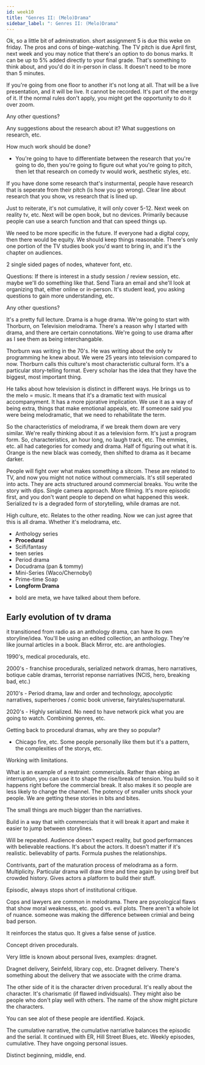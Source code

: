 ```yaml
---
id: week10
title: "Genres II: (Melo)Drama"
sidebar_label: ": Genres II: (Melo)Drama"
---
```


Ok, so a little bit of adminstration. short assignment 5 is due this weke on friday. The pros and cons of binge-watching. The TV pitch is due April first, next week and you may notice that there's an option to do bonus marks. It can be up to 5% added directly to your final grade. That's something to think about, and you'd do it in-person in class. It doesn't need to be more than 5 minutes.

If you're going from one floor to another it's not long at all. That will be a live presentation, and it will be live. It cannot be recorded. It's part of the energy of it. If the normal rules don't apply, you might get the opportunity to do it over zoom.

Any other questions?

Any suggestions about the research about it? What suggestions on research, etc.

How much work should be done?
- You're going to have to differentiate between the research that you're going to do, then you're going to figure out what you're going to pitch, then let that research on comedy tv would work, aesthetic styles, etc. 

If you have done some research that's insturmental, people have research that is seperate from their pitch (is how you go wrong). Clear line about research that you show, vs research that is lined up.

Just to reiterate, it's not cumulative, it will only cover 5-12. Next week on reality tv, etc. Next will be open book, but no devices. Primarily because people can use a search function and that can speed things up. 

We need to be more specific in the future. If everyone had a digital copy, then there would be equity. We should keep things reasonable. There's only one portion of the TV studies book you'd want to bring in, and it's the chapter on audiences.

2 single sided pages of nodes, whatever font, etc. 

Questions:
If there is interest in a study session / review session, etc. maybe we'll do something like that. Send Tiara an email and she'll look at organizing that, either online or in-person. It's student lead, you asking questions to gain more understanding, etc.

Any other questions?

It's a pretty full lecture. Drama is a huge drama. We're going to start with Thorburn, on Television melodrama. There's a reason why I started with drama, and there are certain connotations. We're going to use drama after as I see them as being interchangable.

Thorburn was writing in the 70's. He was writing about the only tv programming he knew about. We were 25 years into television compared to now. Thorburn calls this culture's most characteristic cultural form. It's a particular story-telling format. Every scholar has the idea that they have the biggest, most important thing. 

He talks about how television is distinct in different ways. He brings us to the melo = music. It means that it's a dramatic text with musical accompanyment. It has a more pjorative implication. We use it as a way of being extra, things that make emotional appeals, etc. If someone said you were being melodramatic, that we need to rehabilitate the term.

So the characteristics of melodrama, if we break them down are very similar. We're really thinking about it as a television form. It's just a program form. So, characteristics, an hour long, no laugh track, etc. The emmies, etc. all had categories for comedy and drama. Half of figuring out what it is. Orange is the new black was comedy, then shifted to drama as it became darker.

People will fight over what makes something a sitcom. These are related to TV, and now you might not notice without commercials. It's still seperated into acts. They are acts structured around commercial breaks. You write the story with dips. Single camera approach. More filming. It's more episodic first, and you don't want people to depend on what happened this week. Serialized tv is a degraded form of storytelling, while dramas are not.

High culture, etc. Relates to the other reading. Now we can just agree that this is all drama. Whether it's melodrama, etc.

- Anthology series
- **Procedural**
- Scifi/fantasy
- teen series
- Period drama
- Docudrama (pan & tommy)
- Mini-Series (Waco/Chernobyl)
- Prime-time Soap
- **Longform Drama**

* bold are meta, we have talked about them before.

## Early evolution of tv drama

it transitioned from radio as an anthology drama, can have its own storyline/idea. You'll be using an edited collection, an anthology. They're like journal articles in a book. Black Mirror, etc. are anthologies.

1990's, medical procedurals, etc.

2000's - franchise procedurals, serialized network dramas, hero narratives, botique cable dramas, terrorist reponse narriatives (NCIS, hero, breaking bad, etc.)

2010's - Period drama, law and order and technology, apocolyptic narratives, superheroes / comic book universe, fairytales/supernatural.

2020's - Highly serialized. No need to have network pick what you are going to watch. Combining genres, etc.

Getting back to procedural dramas, why are they so popular?

- Chicago fire, etc. Some people personally like them but it's a pattern, the complexities of the storys, etc. 

Working with limitations. 

What is an example of a restraint: commercials. Rather than ebing an  interruption, you can use it to shape the rise/break of tension. You build so it happens right before the commercial break. It also makes it so people are less likely to change the channel. The potency of smaller units shock your people. We are getting these stories in bits and bites.

The small things are much bigger than the narriatives.

Build in a way that with commercials that it will break it apart and make it easier to jump between storylines.

Will be repeated. Audience doesn't expect reality, but good performances with believable reactions. It's about the actors. It doesn't matter if it's realistic. believablity of parts. Formula pushes the relationships.

Contrivants, part of the maturation process of melodrama as a form. Multiplicity. Particular drama will draw time and time again by using breif but crowded history. Gives actors a platform to build their stuff.

Episodic, always stops short of institutional critique. 

Cops and lawyers are common in melodrama. There are psycological flaws that show moral weaknesss, etc. good vs. evil plots. There aren't a whole lot of nuance. someone was making the difference between crimial and being bad person. 

It reinforces the status quo. It gives a false sense of justice. 

Concept driven procedurals.

Very little is known about personal lives, examples: dragnet.

Dragnet delivery, Seinfeld, library cop, etc. Dragnet delivery. There's something about the delivery that we associate with the crime drama.

The other side of it is the character driven procedural. It's really about the character. It's charismatic (if flawed individsuals). They might also be people who don't play well with others. The name of the show might picture the characters.

You can see alot of these people are identified. Kojack.

The cumulative narrative, the cumulative narriative balances the episodic and the serial. It continued with ER, Hill Street Blues, etc. Weekly episodes, cumulative. They have ongoing personal issues.

Distinct beginning, middle, end.